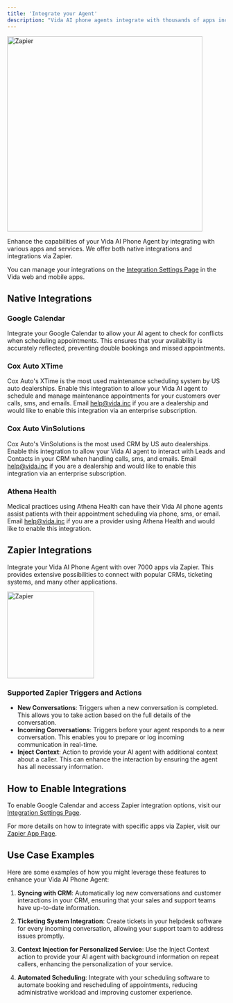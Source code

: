 ```yaml
---
title: 'Integrate your Agent'
description: "Vida AI phone agents integrate with thousands of apps including CRMs, Ticketing systems, and more!"
---
```


<img src="https://vida.io/images/vida-integrations.png" alt="Zapier" noZoom width="450" />

Enhance the capabilities of your Vida AI Phone Agent by integrating with various apps and services. We offer both native integrations and integrations via Zapier.

You can manage your integrations on the [Integration Settings Page](https://vida.io/inbox?settings=true&tab=integrations) in the Vida web and mobile apps.

## Native Integrations

### Google Calendar

Integrate your Google Calendar to allow your AI agent to check for conflicts when scheduling appointments. This ensures that your availability is accurately reflected, preventing double bookings and missed appointments.

### Cox Auto XTime

Cox Auto's XTime is the most used maintenance scheduling system by US auto dealerships. Enable this integration to allow your Vida AI agent to schedule and manage maintenance appointments for your customers over calls, sms, and emails. Email help@vida.inc if you are a dealership and would like to enable this integration via an enterprise subscription.

### Cox Auto VinSolutions

Cox Auto's VinSolutions is the most used CRM by US auto dealerships. Enable this integration to allow your Vida AI agent to interact with Leads and Contacts in your CRM when handling calls, sms, and emails. Email help@vida.inc if you are a dealership and would like to enable this integration via an enterprise subscription.

### Athena Health

Medical practices using Athena Health can have their Vida AI phone agents assist patients with their appointment scheduling via phone, sms, or email. Email help@vida.inc if you are a provider using Athena Health and would like to enable this integration.

## Zapier Integrations

Integrate your Vida AI Phone Agent with over 7000 apps via Zapier. This provides extensive possibilities to connect with popular CRMs, ticketing systems, and many other applications.

<img src="https://vida.io/images/zapier_logo.jpg" alt="Zapier" noZoom width="200" />

### Supported Zapier Triggers and Actions

- **New Conversations**: Triggers when a new conversation is completed. This allows you to take action based on the full details of the conversation.
- **Incoming Conversations**: Triggers before your agent responds to a new conversation. This enables you to prepare or log incoming communication in real-time.
- **Inject Context**: Action to provide your AI agent with additional context about a caller. This can enhance the interaction by ensuring the agent has all necessary information.

## How to Enable Integrations

To enable Google Calendar and access Zapier integration options, visit our [Integration Settings Page](https://vida.io/inbox?settings=true&tab=integrations).

For more details on how to integrate with specific apps via Zapier, visit our [Zapier App Page](https://zapier.com/apps/vida/integrations).

## Use Case Examples

Here are some examples of how you might leverage these features to enhance your Vida AI Phone Agent:

1. **Syncing with CRM**: Automatically log new conversations and customer interactions in your CRM, ensuring that your sales and support teams have up-to-date information.

2. **Ticketing System Integration**: Create tickets in your helpdesk software for every incoming conversation, allowing your support team to address issues promptly.

3. **Context Injection for Personalized Service**: Use the Inject Context action to provide your AI agent with background information on repeat callers, enhancing the personalization of your service.

4. **Automated Scheduling**: Integrate with your scheduling software to automate booking and rescheduling of appointments, reducing administrative workload and improving customer experience.
